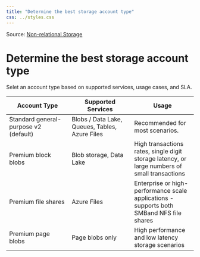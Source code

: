 ```yaml
---
title: "Determine the best storage account type"
css: ../styles.css
---
```


Source: [Non-relational Storage](https://microsoftlearning.github.io/AZ-305-DesigningMicrosoftAzureInfrastructureSolutions/Instructions/CaseStudy/03-Nonrelationalstorage.html)

# Determine the best storage account type
Selet an account type based on supported services, usage cases, and SLA.

|Account Type|Supported Services|Usage|
|--|--|--|
|Standard general-purpose v2 (default)|Blobs / Data Lake, Queues, Tables, Azure Files|Recommended for most scenarios.|
|Premium block blobs|Blob storage, Data Lake|High transactions rates, single digit storage latency, or large numbers of small transactions|
|Premium file shares|Azure Files|Enterprise or high-performance scale applications - supports both SMBand NFS file shares|
|Premium page blobs|Page blobs only|High performance and low latency storage scenarios|
